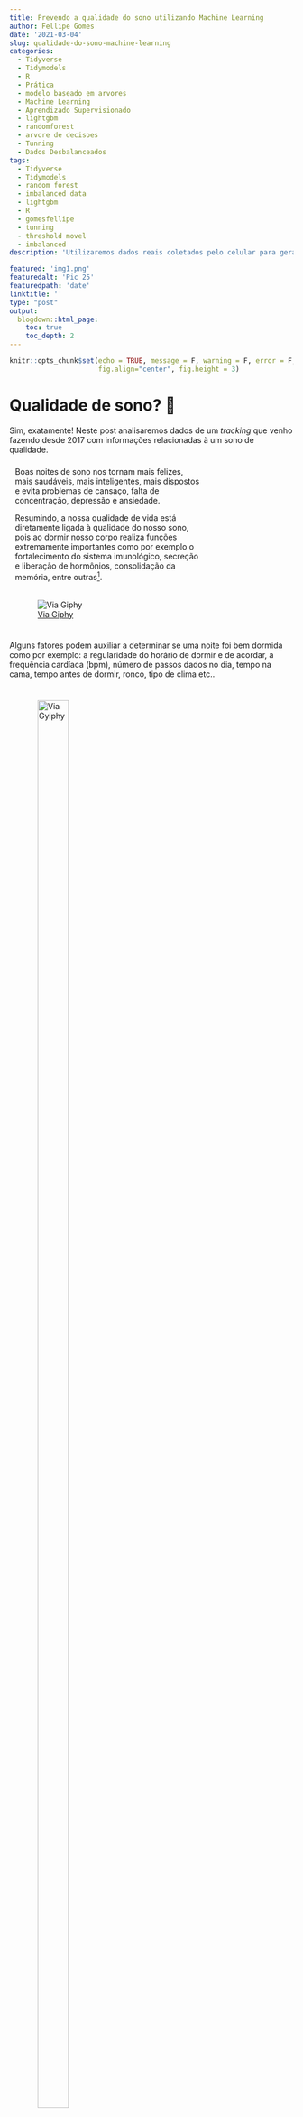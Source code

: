 ```yaml
---
title: Prevendo a qualidade do sono utilizando Machine Learning
author: Fellipe Gomes
date: '2021-03-04'
slug: qualidade-do-sono-machine-learning
categories:
  - Tidyverse
  - Tidymodels
  - R
  - Prática
  - modelo baseado em arvores
  - Machine Learning
  - Aprendizado Supervisionado
  - lightgbm
  - randomforest
  - arvore de decisoes
  - Tunning
  - Dados Desbalanceados
tags:
  - Tidyverse
  - Tidymodels
  - random forest
  - imbalanced data
  - lightgbm
  - R
  - gomesfellipe
  - tunning
  - threshold movel
  - imbalanced
description: 'Utilizaremos dados reais coletados pelo celular para gerar previsões a partir de uma pequena base de dados com target desbalanceada'

featured: 'img1.png'
featuredalt: 'Pic 25'
featuredpath: 'date'
linktitle: ''
type: "post"
output:
  blogdown::html_page:
    toc: true
    toc_depth: 2
---
```


<style>
.column {
float: left;
width: 50%;
padding: 10px;
}

.column4 {
float: left;
width: 33%;
padding: 10px;
}

.column8 {
float: left;
width: 66%;
padding: 10px;
}

.row:after {
content: "";
display: table;
clear: both;
}

.center {
display: flex;
justify-content: center;
align-items: center;
height: 200px;
}
</style>


```r
knitr::opts_chunk$set(echo = TRUE, message = F, warning = F, error = F,
                      fig.align="center", fig.height = 3) 
```

<!-- O que veremos no post? -->

<!-- Aquisiçào e preparação dos dados -->
<!-- Uso de fontes externas para preencher dados faltantes -->

<!-- - Dados desbalanceados -->
<!-- - Analise exploratoria -->
<!-- Seleção de features -->
<!-- - *threshold* móvel -->
<!-- - Random Forest -->
<!-- - Ajustar modelo nulo baseline -->
<!-- - Lightgbm -->
<!-- - Tunning -->
<!-- - Seleção de modelos -->
<!-- Early Stopping -->
<!-- Aprendizagem não supervisionada para avaliar em novos dados -->
# Qualidade de sono? 🤨

Sim, exatamente! Neste post analisaremos dados de um *tracking* que venho fazendo desde 2017 com informações relacionadas à um sono de qualidade.

<div class="row">
<div class="column8">
<div class="center">
<span>
<div>
Boas noites de sono nos tornam mais felizes, mais saudáveis, mais inteligentes, mais dispostos e evita problemas de cansaço, falta de concentração, depressão e ansiedade.

Resumindo, a nossa qualidade de vida está diretamente ligada à qualidade do nosso sono, pois ao dormir nosso corpo realiza funções extremamente importantes como por exemplo o fortalecimento do sistema imunológico, secreção e liberação de hormônios, consolidação da memória, entre outras[^1].
</div>
</span>
</div>
</div>

<div class="column4">
![[Via Giphy](https://media.giphy.com/media/mguPrVJAnEHIY/giphy.gif)](https://media.giphy.com/media/mguPrVJAnEHIY/giphy.gif)
</div>

</div>

Alguns fatores podem auxiliar a determinar se uma noite foi bem dormida como por exemplo: a regularidade do horário de dormir e de acordar, a frequência cardíaca (bpm), número de passos dados no dia, tempo na cama, tempo antes de dormir, ronco, tipo de clima etc..

<div class="row">

<div class="column4">
![[Via Gyiphy](https://media.giphy.com/media/xUPJPlFxssGpmLemru/giphy.gif)](https://media.giphy.com/media/xUPJPlFxssGpmLemru/giphy.gif){width=80%}
</div>

<div class="column8">
Felizmente, existe um aplicativo chamado [Sleep Cycle](sleepcycle.com/) que é capaz de *trackear* todas essas informações durante o uso do app, dentre outras funcionalidades. Desde 2017 tenho acompanhado meu sono através dele, principalmente pela funcionalidade de [rastreio dos padrões de sono para despertar durante sua fase mais leve, sem um despertador convencional](https://www.sleepcycle.com/how-sleep-cycle-works/) e tenho curtido bastante!
</div>

</div>

A proposta principal do aplicativo é monitorar os sinais do corpo para nos despertar suavemente quando estivermos no estágio de sono mais leve possível, pois acordar durante o sono leve é como acordar naturalmente descansado!

# Como funciona aplicativo Sleep Cycle? ![](https://www.sleepcycle.com/wp-content/uploads/2020/09/sleep_cycle_app_icon-480x480.png){width=3%}

<small>Tradução livre de [*How Sleep Cycle works*](https://www.sleepcycle.com/how-sleep-cycle-works/):</small>

"O funcionamento básico desse aplicativo se baseia que nos mexemos predominantemente durante o sono leve. Já durante o sono pesado, os músculos tendem a permanecer relaxados, e em sono REM a movimentação muscular abaixo do pescoço fica paralizada.

Assim sendo é possível selecionar um horário que gostaria de acordar, como de 6:30 até 7:00, e o aplicativo rastreará os movimentos na cama para acordar apenas quando entrar em sono leve durnte este período.

Dessa forma, estaríamos aumentando as chances de acordar mais bem-disposto, já que seu sono foi interrompido em uma fase mais leve de descanso."

Vejamos dois gráficos que exemplificam dois dos possíveis cenários de uma noite de sono:

<div class="row">

<div class="column">
<center>
**Exemplo 1 - sono regular**
![[via SleepCycle.com](https://www.sleepcycle.com/wp-content/uploads/2019/08/sleepcycle_regular_sleep.png)](https://www.sleepcycle.com/wp-content/uploads/2019/08/sleepcycle_regular_sleep.png){width=80%}
</br>
<small>Os picos representam os ciclos do sono, incluindo todas as fases do sono.</small>
</center>
</div>

<div class="column">
<center>  
**Exemplo 2 - sono irregular**
![[via SleepCycle.com](https://www.sleepcycle.com/wp-content/uploads/2019/08/sleepcycle_irregular_sleep.png)](https://www.sleepcycle.com/wp-content/uploads/2019/08/sleepcycle_irregular_sleep.png){width=80%}
</br>
<small>Ciclos de sono mais irregulares, onde o usuário provavelmente não dormiu tão bem como em nosso primeiro exemplo.</small>
</center>
</div>

</div>

Esta é a principal informação coletada no aplicativo e que permite um "despertar tranquilo"!

<!-- Agora que já entendemos as benefícios de uma noite bem dormida, de onde vêm os dados, como o app funciona e quantas horas proporcionam uma boa noite de sono, vamos direto ao objetivo deste post! -->

# Objetivo 🎯

Apesar do aplicativo captar diversos dados sobre a noite de sono, o "humor ao acordar" é uma informação fornecida pelo usuário assim que desativa o alarme, quando a seguinte tela é exibida:

<div class="row">

<div class="column">
<center>
![](/post/2021-02-28-qualidade-do-sono-machine-learning/mood.jpg){width=80%}
</center>
</div>

<div class="column">
<div class="center">
<br>
<dl>
<dt>Onde:</dt>
<dd>- 😃 (Bom)</dd>
<dd>- 😑 (Ok)</dd>
<dd>- 😡 (Mau)</dd>
</dl>
</div>
</div>
</div>

Como houveram diversos dias em que utilizei o aplicativo mas não assinalei o humor (seja por ter desativado o recurso por algum tempo ou simplesmente por ter ignorado 😅) vamos trabalhar para responder a seguinte pergunta:

> Qual foi a probabilidade de ter acordado de **mal humor** durante o período de *tracking* do app, nos dias cujo esse dado é faltante?

Onde **mal humor** será a classe positiva da **target**, traduzido nos dados da seguinte forma:

$$
mood=
\begin{cases}
Bom, & \text{se}\  mood = Bom \\
Ruim, & \text{c.c}\ 
\end{cases}
$$

Logo, `mood` será binária, avaliando se o humor foi `Bom` ou `Ruim` ao acordar, onde `Ruim`  a combinação do status 😑 (Ok) e 😡 (Mau) e será a classe mais importante para controlar os erros de previsão. 

Tomei a liberdade de fazer essa transformação pois desde o início do uso do app, marco como `Ruim` apenas quando realmente não descansei de forma satisfatória. Isso pode ter ocorrido por diversos fatores, como por exemplo: acordar após um pesadelo; acordar com barulho da rua ou de casa; acordar meio doente ou passando mal e por ai vai..

Por enquanto, estas informações serão suficientes. Vejamos na análise exploratória como se apresenta a variável target e quais dados disponíveis para atingir tal objetivo. 

# Explorar dados 🔎 


Carregar as dependências:

```r
library(tidyverse)  # datascience toolkit 
library(lubridate)  # manipule date
library(patchwork)  # grid ggplot
library(tidymodels) # machine learning toolkit
library(reactable)  # print tables 
library(treesnip)   # lightgbm

# Definir tema para ggplot
theme_set(theme_bw()) 
```

Vamos carregar funções que foram desenvolvidas ao longo das análises para facilitar tanto na apresentação dos resultados quanto na portabilidade dos códigos (bastando pequenos ajustes para "reciclá-los" ♻️):

<details>
<summary>(*Clique aqui para exibir as funções customizadas*)</summary>

```r
# Para o print de tabelas
print_table <- function(x, round=0, evalue_model = F, ...){ 
  
  if(round>0) x <- x %>% mutate_if(is.numeric, ~round(.x, round))
  
  if(evalue_model == T){
    
    reactable::reactable(x, striped = T, bordered = T, 
                         highlight = T, pagination = F,
                         width = 800,
                         defaultColDef = colDef(minWidth = 85),
                         defaultSorted = list(auc_pr = "desc"),
                         columns = list(
                           model = colDef(minWidth = 110),
                           tp = colDef(minWidth = 40),
                           fp = colDef(minWidth = 40),
                           fn = colDef(minWidth = 40),
                           tn = colDef(minWidth = 40)),
                         ...)  
    
  }else{
    reactable::reactable(x, striped = T, bordered = T, width = 800,
                         highlight = T, pagination = F, ...)  
  }
  
  
}

# Graficos de features numericas
plot_num <- function(data, num_feature, 
                     title = NULL, bins = 30, legend = NULL){
  
  if(is.null(title)) title = num_feature
  
  data = data %>% filter(!is.na(mood))
  
  p_shapiro = round(shapiro.test(data$air_pressure_pa)$p.value, 5)
  
  p1 <- 
    data %>% 
    ggplot(aes_string(x = num_feature, fill = "mood"))+
    geom_histogram(aes(y=..density..), bins = bins, alpha = 0.5,
                   show.legend = ifelse(!is.null(legend), T, F))+
    geom_density(alpha = 0.5,
                 show.legend = ifelse(!is.null(legend), T, F))+
    labs(y = "", x= "", title = title)+
    scale_fill_viridis_d(end = 0.8, direction = 1)
  
  if(!is.null(legend)){
    p1 = p1 + theme(legend.position = legend)
  }
  
  p2 <- 
    data %>% 
    ggplot(aes_string(x = num_feature))+
    geom_boxplot(aes(y = "", color = mood), 
                 show.legend = F)+
    labs(y = "", x= "", 
         caption = paste0("Shapiro-Wilk normality test: ",
                          ifelse(p_shapiro == 0, "P<0.05", p_shapiro) ))+
    scale_color_viridis_d(end = 0.8, direction = 1)
  
  p1 / p2  + plot_layout(heights = c(4/5, 1/5))
}  

# Graficos de features categoricas
plot_cat <- function(data, cat_feature, title = NULL, label = TRUE, legend = NULL){
  
  data = data %>% filter(!is.na(mood))
  
  valor_p = round(chisq.test(data %>% pull(cat_feature), 
                             data$mood, 
                             simulate.p.value = T)$p.value, 5)
  
  to_plot = data %>%
    count(!!as.name(cat_feature), mood) %>% 
    group_by(!!as.name(cat_feature)) 
  
  final_plot = to_plot %>% 
    mutate(prop = n/sum(n),
           lab = paste0(round(prop*100, 2), "%")) %>% 
    ggplot()+
    geom_bar(aes_string(x = cat_feature, y = "n", fill = "mood"),
             stat = "identity", alpha = 0.7, 
             position = position_dodge2(0.9),
             show.legend = ifelse(!is.null(legend), T, F))+
    scale_fill_viridis_d(end = 0.8, direction = 1)+
    labs(title = title, y = "",
         caption = paste0("Pearson's Chi-squared test: ", valor_p))
  
  if(label == TRUE){
    final_plot = final_plot+
      geom_label(aes_string(x = cat_feature, y = "n", label = "lab"),
                 position = position_dodge2(0.9), show.legend = F)  
  }
  
  if(!is.null(legend)){
    final_plot = final_plot + theme(legend.position = legend)
  }
  
  return(final_plot)
  
}

# Grafico interativo de features temporais
plot_dygraph <- function(x, order.by, feature, title = NULL){
  x %>%  
    xts::xts(order.by = order.by) %>% 
    .[,feature] %>%
    dygraphs::dygraph(main = title) %>% 
    dygraphs::dyRangeSelector()
}

# Calcula o ponto de corte que maximiza a funcao f beta
threshold_max <- function(x){
  
  fbeta <- function(precision, recall){ 
    (beta+1)*(precision*recall)/(beta*(precision+recall))
  }
  
  # https://machinelearningmastery.com/fbeta-measure-for-machine-learning/
  # F05: + precision - recall
  # F1 : + precision + recall
  # F2 : - precision + recall 
  beta = 0.5
  
  x  %>%
    pr_curve(mood, .pred_Ruim) %>% 
    mutate(fbeta = fbeta(precision, recall) ) %>% 
    filter(fbeta == max(fbeta, na.rm = T))
}

# Plot da matriz de confusao e da funcao das funcoes de densidade estimadas
conf_mat_plot <- function(x, null_model = FALSE){
  trs <- threshold_max(x)$.threshold
  
  if(null_model==FALSE){
    x <- x %>% 
      mutate(.pred_class = ifelse(.pred_Ruim >= trs, "Ruim", "Bom") %>%
               factor(levels = c("Ruim", "Bom"), ordered = TRUE))  
  }
  
  p1 <- 
    x %>%
    select(.pred_class, mood) %>%
    table() %>% 
    conf_mat() %>% 
    autoplot(type = "heatmap")+
    labs(title = "Matriz de Confusao",
         subtitle = paste0("Threshold max F0.5: ", round(trs, 4)))
  
  p2 <- 
    x  %>%
    ggplot() +
    geom_density(aes(x = .pred_Ruim, fill = mood), 
                 alpha = 0.5)+
    labs(title = "Distribuições de probabilidade previstas",
         subtitle = "por classe")+ 
    scale_x_continuous(limits = 0:1)+
    geom_vline(aes(xintercept = trs, color = "threshold max F0.5"), linetype = 2) +
    scale_color_manual(name = "", values = c(`threshold max F0.5` =  "red"))+
    scale_fill_viridis_d(end = 0.7, direction = 1)
  
  p1 | p2
} 

# Conjunto de metricas utilizadas para avaliar os modelos
evalue_model <- function(x, model = "", null_model=FALSE){
  
  trs <- threshold_max(x)$.threshold
  
  if(null_model==FALSE){
    x <- x %>%
      mutate(.pred_class = ifelse(.pred_Ruim >= trs, "Ruim", "Bom") %>% 
               factor(levels = c("Ruim", "Bom"), ordered = TRUE))
  }
  
  cm <- x %>% 
    select(.pred_class, mood) %>% 
    table() 
  
  tibble(
    model = model,
    tp = cm[1,1],
    fp = cm[1,2],
    fn = cm[2,1],
    tn = cm[2,2],
    auc_roc   = yardstick::roc_auc(x, mood, `.pred_Ruim`)$.estimate,
    auc_pr    = yardstick::pr_auc(x, mood, `.pred_Ruim`)$.estimate,
    logloss   = yardstick::mn_log_loss_vec(x$mood, x$.pred_Ruim),
    f1        = yardstick::f_meas_vec(x$mood, x$.pred_class, beta = 1),
    f05       = yardstick::f_meas_vec(x$mood, x$.pred_class, beta = 0.5),
    f2        = yardstick::f_meas_vec(x$mood, x$.pred_class, beta = 2),
    precision = yardstick::precision_vec(x$mood, x$.pred_class),
    recall    = yardstick::recall_vec(x$mood, x$.pred_class),
    trs_fbeta = trs
  ) 
}  

plot_auc <- function(x){
  
  p1 <-  
    x %>% 
    group_by(model) %>%
    roc_curve(mood, .pred_Ruim) %>%
    ggplot(aes(x = 1 - specificity, y = sensitivity, color = model)) +
    geom_line(size = 1, alpha = 0.5, show.legend = F) +
    geom_abline(lty = 2, alpha = 0.5, color = "gray50", size = 1.2)+
    labs(title = "AUC")+
    scale_color_viridis_d(direction = 1)
  
  p2 <- 
    x %>%
    group_by(model) %>%
    pr_curve(mood, .pred_Ruim) %>%
    ggplot(aes(x = recall, y = precision, color = model)) +
    geom_line(size = 1.15, alpha = 0.5) +
    geom_abline(slope = -1, intercept = 1, lty = 2, alpha = 0.5, color = "gray50", size = 1.2)+
    labs(title = "PR AUC")+
    theme(legend.position = "right")+
    scale_color_viridis_d(direction = 1)
  
  (p1 | p2)
}
```
</details>
&nbsp;

Importar os dados obtidos no app [SleepCycle](https://www.sleepcycle.com/) e padronizar nomes das colunas:

```r
sleep <- read_csv2("sleepdata.csv") %>% janitor::clean_names(case = "snake")
```

A seguir, uma tabela com uma descrição do conteúdo de cada coluna:

<!-- <div class="fold s"> -->

<details>
<summary>(*Código do objeto `dic`*)</summary>

```r
dic <- 
  tibble(
    `Coluna` = sleep %>% colnames(),
    `Descrição curta` = 
      c("Inicio",
        "Fim",
        "Qualidade do Sono",
        "Regularidade",
        "Humor",
        "Frequência cardíaca (bpm)",
        "Passos",
        "Modo de alarme",
        "Pressão do Ar (Pa)",
        "Cidade",
        "Movimentos por hora",
        "Tempo na cama (segundos)",
        "Tempo adormecido (segundos)",
        "Tempo antes de dormir (segundos)",
        "Início da janela",
        "Fim da janela",
        "Ronco",
        "Hora do ronco",
        "Temperatura (°C)",
        "Tipo de clima",
        "Notas"),
    `Descrição detalhada` = 
      c("Início do monitoramento",
        "Fim do monitoramento",
        "Qualidade do sono é baseada em: tempo que passa a dormir, movimentos durante a noite e momentos em que está totalmente desperto",
        "Informa sobre a regularidade do horário de dormir e de acordar durante um período de tempo. Quanto maior, mais regular tem sido o horário de acordar e dormir e isso pode resultar em um sono melhor",
        "Humor informado no app ao acordar:    
        \U0001F603 (Bom), \U0001F611 (Ok), \U0001F621 (Mau), \U00026D4 (Não informado)",
        "-",
        "Quantos passos dá por dia (bom a partir de 10.000 passos por dia)",
        "Alarme ligado ou apenas monitoramento",
        "-",
        "-",
        "-",
        "-",
        "-",
        "-",
        "Início do modo soneca",
        "Fim do modo soneca",
        "Detector de ruídos (pode captar outros barulhos que não seja ronco)",
        "-",
        "-",
        "-",
        "Alguma nota ao acordar"
      ),
    Target = c(rep("",4), "🎯", rep("", 16))
  )
```

</details>
<!-- &nbsp; -->

```r
dic %>% print_table(columns = list(Target = colDef(minWidth = 35)))
```

&nbsp;

## Limpeza e preparação dos dados

Vamos realizar uma limpeza inicial, preparando os dados para possibilitar as análise em um objeto `tibble` minimamente arrumado:

```r
sleep <- sleep %>% 
  # fix target
  mutate(mood = case_when(mood == "Bom" ~ "Bom",
                          mood == "Mau" ~ "Ruim",
                          mood == "Ok" ~ "Ruim",
                          is.na(mood) ~ NA_character_),
         mood = factor(mood, levels = c("Ruim", "Bom"), ordered = TRUE)) %>% 
  # fix window
  mutate_at(c("window_start", "window_stop"), 
            ~ifelse(is.na(.x), end, .x)) %>% 
  # fix string %
  mutate_at(c("sleep_quality", "regularity"),
            ~ .x %>% str_remove("%") %>% as.numeric() ) %>% 
  # fix heart_rate_bpm e criar bug indicator 
  mutate(heart_rate_bug = ifelse(heart_rate_bpm == 0, "sim", "nao")) %>% 
  mutate(heart_rate_bpm = ifelse(heart_rate_bpm == 0, 
                                 NA_integer_, heart_rate_bpm)) %>% 
  # fix dados de soneca
  mutate(snore_time = as.numeric(snore_time),
         did_snore = ifelse(did_snore == TRUE, "sim", "nao")) %>% 
  # fix para numerico
  mutate_at(c("time_before_sleep_seconds", 
              "time_asleep_seconds", 
              "time_in_bed_seconds"),
            ~as.numeric(.x) ) %>% 
  # fix movements_per_hour para double
  mutate(movements_per_hour = as.double(movements_per_hour)) %>% 
  # fix weather_type
  mutate(weather_type = 
           factor(weather_type, 
                  levels = c("No weather", "Rain", "Rainy showers", "Cloudy",
                             "Partly cloudy", "Fair", "Sunny"),
                  ordered = TRUE))  %>% 
  mutate_at(c("weather_temperature_c", "air_pressure_pa"),
            ~ as.numeric(.x) %>% if_else(. == 0, NA_real_, .)) %>% 
  # remover unused columns
  select(-one_of(c("city", "notes"))) %>% 
  select(mood, everything()) %>% 
  arrange(end)
```

Qual a estrutura geral dos dados? Será que existe algum padrão nos dados ausentes?

```r
sleep %>% 
  arrange(end) %>% 
  mutate(Date = as.Date(end))%>%
  # complete(Date = seq.Date(min(Date), max(Date), by="day"))  %>%  
  visdat::vis_dat() 
```

Os dados ausentes ocorrem tanto espalhados (`heart_rate_bpm`) quanto em sequência (`air_pressure_pa`, `weather_temperature_c`, `mood`) portando, adotaremos as seguintes estratégias para inputar dados ausentes:

1. `air_pressure_pa`: Será obtidos no site [data.rio/datasets](https://www.data.rio/datasets/dados-hor%C3%A1rios-do-monitoramento-da-qualidade-do-ar-monitorar?selectedAttribute=Pres) e caso ainda exista dados ausentes, será preenchido com as médias móveis dos últimos 7 dias;
2. `weather_temperature_c`: Mesma estratégia do item (1);
3. `heart_rate_bpm`: Cálculo das médias móveis dos últimos 7 dias;
4. `mood`: Como é a *target*, as instâncias aonde `is.na(mood)` serão retidas para estimação após o ajuste do modelo.

## Imputar dados de fontes externas

O preenchimento das features `air_pressure_pa`, `weather_temperature_c` serão realizados a partir do download de dados públicos do Rio de Janeiro no link: [data.rio/datasets](https://www.data.rio/datasets/dados-hor%C3%A1rios-do-monitoramento-da-qualidade-do-ar-monitorar?selectedAttribute=Pres). Para obter este dado utilizaremos a função `get_rj_data()` desenvolvida para este post, que está omitida mas para quem tiver interesse basta conferir clicando no item abaixo:

<details>
<summary>(*Código da função `get_rj_data()`*)</summary>
```r
get_rj_data <- function(){ 
  
  if(!file.exists("rj_data.rds")){ 
    
    url <- "https://opendata.arcgis.com/datasets/5b1bf5c3e5114564bbf9b7a372b85e17_2.csv?outSR=%7B%22latestWkid%22%3A4326%2C%22wkid%22%3A4326%7D"
    
    download.file(url, "rj_data.csv")
    
    rj_data <- readr::read_csv("rj_data.csv")
    
    saveRDS(rj_data, "rj_data.rds")
    
  }else{
    rj_data <- readRDS("rj_data.rds")
  }
  
  # preparar dados de pressao atmosferica e temperatura no periodo desejado
  rj_data <- rj_data %>% 
    mutate(Data = ymd_hms(Data)) %>% 
    filter(Data >= min(sleep$start) &  Data <= max(sleep$start)) %>% 
    group_by(Data = as.Date(Data)) %>% 
    summarise(air_pressure_pa = mean(Pres/10, rm.na=T),
              weather_temperature_c = mean(Temp, rm.na=T))
  
  return(rj_data)
  
}
```
</details>
<!-- &nbsp; -->

Com acesso aos dados, hora de combinar as bases e preencher os dados faltantes:

```r
sleep <- sleep %>% 
  mutate(Data = as.Date(start)) %>%
  # to numeric
  mutate_at(c("weather_temperature_c", "air_pressure_pa"),
            ~ as.numeric(.x) %>% if_else(. == 0, NA_real_, .)) %>% 
  # join Rio data
  left_join(get_rj_data() , by = c("Data")) %>% 
  # fill with new data
  mutate(air_pressure_pa = ifelse(is.na(air_pressure_pa.x),
                                  air_pressure_pa.y,
                                  air_pressure_pa.x)) %>%
  mutate(weather_temperature_c = ifelse(is.na(weather_temperature_c.x),
                                        weather_temperature_c.y, 
                                        weather_temperature_c.x)) %>%
  # remove aux columns
  select(-air_pressure_pa.x, -air_pressure_pa.y,
         -weather_temperature_c.x, -weather_temperature_c.y,
         -Data)
```

## Insights

Nesta seção vamos responder algumas perguntas com dados!

### `start` e `end`

Qual a média mensal de horas dormidas e que horas costumo acordar, em média, mensalmente ao longo desses anos?

<details>
<summary>(*Código para gráfco abaixo*)</summary>
```r
dy1 <- sleep %>% 
  complete(start = seq.Date(min(as.Date(start)), max(as.Date(start)), by="day")) %>%
  mutate(dif_sleep_hours = as.numeric(end - start)/60) %>% 
  mutate(dif_sleep_hours = zoo::rollmean(dif_sleep_hours, k =  30, fill = NA)) %>%
  plot_dygraph(order.by = .$start, feature =  'dif_sleep_hours')

dy2 <- sleep %>% 
  complete(start = seq.Date(min(as.Date(start)), max(as.Date(start)), by="day")) %>%
  mutate(end_hour = hour(end)) %>% 
  mutate(end_hour = zoo::rollmean(end_hour, k =  30, fill = NA)) %>%
  plot_dygraph(order.by = .$start, feature =  'end_hour')
```
</details>
&nbsp;&nbsp;

<div class="row">
<div class="column">
<center>
**Tempo dormindo (em horas)**
</br>
<small>Média móvel 30 dias</small>
```r
dy1
```
</br>
<small>O tempo que passa dormindo parece variar (em média) em torno de 6 à 7 horas</small>
</center>
</div>

<div class="column">
<center>  
**Hora que acorda**
</br>
<small>Média móvel 30 dias</small>
```r
dy2
```
</br>
<small>O pico no início no gráfico corresponde ao penúltimo semestre da facultado. No final de 2017 comecei a trabalhare passei a acordar mais cedo  </small>
</center>
</div>

</div>



<div class="w3-panel w3-sand w3-border">
⚠️ Note que existem alguns espaços vazios, que correspondem aos dias que o app não foi utilizado.
</div>


### `window_start` e `window_stop`

Quanto tempo costumo usar o modo "soneca" ao longo da semana? E aos finais de semana?

<details>
<summary>(*Código para gráfco abaixo*)</summary>
```r
p <- sleep %>% 
  mutate(mood = ifelse(is.na(mood), "NA", as.character(mood)) %>% 
           factor(levels = c("Ruim", "NA", "Bom"))) %>% 
  mutate(nap_minutes = (window_stop - window_start) / 30,
         final_de_semana = lubridate::wday(start) %in% c(1, 7)) %>% 
  count(mood, final_de_semana, nap_minutes) %>% 
  group_by(mood, final_de_semana) %>% 
  mutate(
    fnap_minutes = case_when(
      nap_minutes == 0 ~ "Sem modo soneca",
      nap_minutes == 20 ~ "20 minutos",
      nap_minutes == 30 ~ "30 minutos",
      nap_minutes == 60 ~ "1 hora"),
    fnap_minutes = reorder(fnap_minutes, nap_minutes),
    final_de_semana = ifelse(final_de_semana == T, "Final de semena", "Dia de semana"),
    label = paste0( n, " (", round(n/sum(n)*100, 2), "%)")
  ) %>% 
  ggplot(aes(x = fnap_minutes, y = n, label = label, fill = mood))+
  geom_bar(stat = "identity", alpha = 0.8)+
  scale_fill_viridis_d(end = 0.7, direction = 1)+
  # ggrepel::geom_label_repel(aes(label = label))+
  labs(x = "", y = "")+
  facet_wrap(~final_de_semana)+
  theme(axis.text.x = element_text(angle = 30, hjust=1))
```
</details>
&nbsp;

```r
p %>% plotly::ggplotly() %>% plotly::config(displayModeBar = F)
```

Como era de se esperar, os dias em que `mood=="Ruim"` ocorrem mais quando o modo soneca não é ativado pois acaba mesmo sendo menos propício a voltar a dormir. Outro detalhe é que muitas vezes usei o soneca por um tempo muito prolongado! (😱 pelo menos `mood=="Bom"` na maioria desses casos!)

Já nos finais de semana, ocorre pouquíssimo `mood== "Ruim"` e praticamente não há uso do alarme e quando há, não utiliza soneca. 

### `weather_type` e `alarm_mode` 

Será que o humor ao acordar esta relacionado com o tipo de clima ou com o modo utilizado no alarme?

```r
p1 <- plot_cat(sleep, cat_feature="weather_type", 
               title = "Tipo de clima", label = F)+ 
  theme(axis.text.x = element_text(angle = 30, hjust=1))

p2 <- plot_cat(sleep, cat_feature="alarm_mode", 
               title = "Modo de alarme", label = F, legend = "right")

p1 | p2
```

Nota-se que não existem evidências estatisticas para afimar que essas features (sozinhas) estão associadas à target, porém como serão utilizados modelos baseados em árvores que experimentam diversas combinações de features, vamos manter na base e deixar o modelo decidir como usar.

### `sleep_quality` e `time_in_bed_seconds`

A qualidade de sono e o tempo da cama estão normalmente distribuídos em torno de uma média?

```r
p1 <- sleep %>% plot_num("sleep_quality")
p2 <- sleep %>% plot_num("time_in_bed_seconds", legend = "right")

p1 | p2
```

Existem alguns registros em que o tempo na cama é menor que 10.000 segundos (~3horas) o que corresponde aos pequenos cochilos que registrei no app. Não foram muitos registros mas talvez seja útil na modelagem pois existem ocorrências de humor (`mood`) `Bom` e `Ruim` ali.

Como a correlação de spearman entre estas duas feautures é muito alta (`r round(cor(sleep$sleep_quality, sleep$time_in_bed_seconds), 4)`) é possível notar que baixa qualidade do sono esta altamente correlacionada com o tempo na cama.

Mais uma pergunta sobre estas features: Como a média mensal da qualidade do sono e do tempo na cama em horas estão distribuídos ao longo do tempo? 

<details>
<summary>(*Código para gráfco abaixo*)</summary>
```r
dy1 <- sleep %>% 
  complete(start = seq.Date(min(as.Date(start)),
                            max(as.Date(start)), by="day")) %>%
  mutate(sleep_quality = zoo::rollmean(sleep_quality, k =  30, fill = NA)) %>%
  plot_dygraph(order.by = .$start, feature =  'sleep_quality')

dy2 <- sleep %>% 
  complete(start = seq.Date(min(as.Date(start)), 
                            max(as.Date(start)), by="day")) %>%
  mutate(time_in_bed_seconds = 
           zoo::rollmean(time_in_bed_seconds, k =  30, fill = NA)) %>%
  mutate(time_in_bed_seconds = time_in_bed_seconds / 60 / 60) %>% 
  plot_dygraph(order.by = .$start, feature =  'time_in_bed_seconds')
```
</details>
&nbsp;&nbsp;

<div class="row">
<div class="column">
<center>
**Qualidade do sono**
</br>
<small>Média móvel 30 dias</small>
```r
dy1
```
</br>
<small>Parece que a qualidade do sono vem aumentando desde final de 2019, mantendo um patamar semlhante ao final e 2018.</small>
</center>
</div>

<div class="column">
<center>  
**Tempo na cama em horas**
</br>
<small>Média móvel 30 dias</small>
```r
dy2
```
</br>
<small>O tempo na cama varia entre 6 à 7 horas (Apesar de alguns picos em 2020, provavelmente por conta da pandemia do corona virus quando estabeleceu-se o home office)</small>
</center>
</div>

</div>

## Reter dados 

Antes de iniciar o processo de modelagem, será necessário reter dados aonde `mood` é `NA`, pois faremos as previsões nestes dados apenas após o ajuste e seleção do modelo final.

```r
new_sleep <- sleep %>% filter(is.na(mood))
sleep <- sleep %>% filter(!is.na(mood))
```

# Modelagem 🚀

Hora de criar alguns modelos para estimar a probabilidade das classes da target: `mood`.

Como estamos diante de um cenário onde os dados estão desbalanceados, será necessário tomar algumas decisões muito importantes (sim, cientistas de dados precisam tomar decisões o tempo inteiro). 
<div class="row">
<div class="column8">
<div class="center">
<span>
<div>
Neste caso, as questões são as seguintes:

1. Qual a classe mais importante?
2. Qual a métrica será utilizada para selecionar os modelos?
3. Qual será o *threshold*? 
4. Qual será estratégia para lidar com o desbalanceamento?
5. Quais métricas serão monitoradas? 

</div>
</span>
</div>
</div>

<div class="column4">
</br>
![[Via Giphy](https://media.giphy.com/media/XeH1MFu4x3etVsllUN/giphy.gif)](https://media.giphy.com/media/XeH1MFu4x3etVsllUN/giphy.gif)

</div>
</div>
A classe mais importante para nossa previsão é a positiva, ou seja, `mood=="Ruim"`. Sendo assim desejamos **evitar falsos positivos**. 

A métrica utilizada para selecionar os modelos será a [**logloss**](https://www.kaggle.com/dansbecker/what-is-log-loss). Esta é uma métrica probabilistica que foca na incerteza que o modelo tem nas previsões e penaliza as previsões que estão erradas[^2].

Após calibrar a probabilidade, estabeleceremos um ponto de corte que **maximizar a medida F-Beta**, (que é uma abstração da medida *F1*, média harmônica entre *Precision* e *Recall*) onde *Beta = 0.5*. Essa medida tem o efeito de aumentar a importância da *Precision* e diminui a importância do *Recall*. [^3]

Parra lidar com o desbalanceamento da *target*, utilizaremos o método de *undersampling* chamado ** *Tomek Links* **[^4]. Este método faz uma amostragem da classe majoritária de forma "mais esperta" que uma simples amostragem aleatória. 

Por fim, a principal métrica que será monitorada será a ***AUC-PR***[^5] (*Area Under Precision Recall Curve*). Ela é uma espécie de *AUC* que cálculada a área sobre a *Precision* x *Recall*. Essa métrica é preferível neste caso pois foca maisn na classe positiva e a *ROC AUC* tente a superestimar os valores nesse caso.

## Amostragem

Para preparar os dados para modelagem vamos dividir os dados em treino (70%) e teste (30%).

```r
set.seed(123456789)

# treino e teste
sleep_split <- initial_split(data = sleep, strata = mood, prop = 0.7)
sleep_train <- training(sleep_split)
sleep_test  <- testing(sleep_split)
```

Além disso, vamos dividir o conjunto de treino em `r pull(filter(count(sleep_test, mood), mood=="Ruim"), n)/2` folds para obter resultados de validação cruzada. Este valor corresponde metade da quantidade em que `mood=="Ruim"` nos dados teste.

```r
set.seed(123456789)
k_fold <- sleep_test %>% count(mood) %>% filter(mood=="Ruim") %>% pull(n)

sleep_folds <- sleep_train %>% 
  rsample::vfold_cv(v = round(k_fold/2), repeats = 10, strata = mood)
```

A decisão de utilizar o valor de `k` como metade do tamanho da classe minoritária foi uma decisão pessoal, não sei se é ótima mas foi conveniente neste caso.

Como ficou dividido:

<details>
<summary>(*Código para tabela abaixo*)</summary>
```r
tab <- 
  full_join(sleep_train %>% count(mood) %>% mutate(prop = n/sum(n)*100),
            sleep_test %>% count(mood) %>% mutate(prop = n/sum(n)*100),
            by = "mood") %>% 
  print_table(round = 2,
              columns = list(
                n.x = colDef(name = "N"),
                prop.x = colDef(name = "(%)", align = "left"),
                n.y = colDef(name = "N"),
                prop.y = colDef(name = "(%)", align = "left")
              ), 
              columnGroups = list(
                colGroup(name = "Train", columns = c("n.x", "prop.x")),
                colGroup(name = "Test", columns = c("n.y", "prop.y"))
              ))
```
</details>
&nbsp;

```r
tab
```

<div class="w3-panel w3-pale-red w3-border">
☠️ A quantidade reduzida de dados para teste reflete a baixa quantidade de dados no geral! 
</div>

## Engenharia de recursos

Hora de criar o objeto que vai conter todos os passos do pré-processamento necessário! Esse passo é muito importante pois algumas estatísticas precisam ser calculadas nos dados de treino isoladamente para não "dar pistas" para modelo sobre as informações contidas nos dados de teste, comprometendo o desempenho do modelo em novos dados.

De forma semelhante (mas não igual) ao `sklearn.pipeline.Pipeline`, disponível para Python, na linguagem R existe o pacote `recipes` que permite a criação de "receitas" com a função `recipe()` e que pode ser utilizada em um `workflow()` para treinar o modelo na sequência.

Sendo assim, algumas das operações realizadas no préprocessamento do modelo:

- Criar feature: `ano`;
- Criar feature: `mes`;
- Criar feature: `dia da semana`;
- Criar feature: `dia do mes`;
- Criar feature: `hora que acordou`;
- Criar feature: `final de semana`;
- Criar feature: `tempo dormindo`;;
- Criar feature: `tempo de soneca`
- Criar feature: `quarentena`;
- Inputar média movel semanal para preencher as features de `weather_temperature_c` e `air_pressure_pa` no RJ;
- Transformar categóricas em dummy;
- Remover colunas com dados inválidos para modelo (timestamp);
- Preencher os dados faltantes de `heart_rate_bpm` utilizando o algorítmo `knn` com 2 vizinhos mais próximos;
- Aplicar o algoritmo *Tomek Links*, que é um método de *undersampling*. 

Caso queira saber mais sobre métodos de *undersampling* para tratar dados desbalanceados sugiro a leitura [deste excelente post](https://machinelearningmastery.com/undersampling-algorithms-for-imbalanced-classification/)! (Os códigos estão em Python porém a explicação da teoria é o que importa neste caso)

Preparar objeto `recipe` que contém um conjunto de etapas para pré-processamento de dados:

```r
sleep_recipe <- 
  recipe(mood~., data = sleep_train) %>%
  step_ordinalscore(weather_type) %>% 
  step_mutate(
    ano = factor(year(end)),
    mes = month(end),
    dia_semana = wday(end) %>% ifelse(. == 7, 0, .),
    dia_mes = mday(end),
    end_hour = hour(end),
    final_de_semana = 
      ifelse(lubridate::wday(start) %in% c(1, 7),  "sim", "nao") %>% as.factor(),
    dif_sleep_hours = as.numeric(end - start)/60,
    dif_nap = as.numeric(window_stop - window_start) / 60,
    quarentena = ifelse(start > dmy("20/03/2020"), "sim", "nao") %>% as.factor(),
    nap_minutes = (window_stop - window_start) / 30
  ) %>% 
  step_mutate_at(c("weather_temperature_c", "air_pressure_pa"),
                 fn = ~ imputeTS::na_ma(.x, k = 7, weighting = "simple")) %>% 
  step_dummy(all_nominal(), -all_outcomes())  %>% 
  step_mutate_at(starts_with("ano"), # Fix 2018 nos novos dados
                 fn = ~ ifelse(is.na(.x), 0, .x)) %>% 
  step_rm(start, end, window_start, window_stop)%>%
  step_knnimpute(heart_rate_bpm, neighbors = 2) %>% 
  themis::step_tomek(mood) %>%
  prep()

# bake(sleep_recipe, new_data = NULL)
```

Finalmente! 🥵

Com os dados devidamente preparados, vamos ligar as turbinas e partir para modelagem!

```r
doParallel::registerDoParallel(4)
```

## Modelo Nulo (Baseline)

Este não é o tipo de modelo que serve para resolver problemas reais mas pode servir como um bom baseline ("pior que isso não fica") pois ele vai prever apenas a classe majoritária, e com base nisso, poderemos comparar as métricas de performance do ajuste para saber se nossos modelos estão (no mínimo) performando melhor que um modelo que classifica unicamente 1 classe,

```r
null_model <- null_model(mode = "classification") %>% 
  set_engine("parsnip")
```

Definir o objeto `workflow`:

```r
null_wflow_bas <- workflow() %>% 
  add_recipe(sleep_recipe) %>% 
  add_model(null_model) 
```

Realizar ajuste final nos dados de treino:

```r
null_final_fit_bas <- null_wflow_bas %>% last_fit(sleep_split) 
```

Coletar previsões nos dados de teste:

```r
null_test_preds_bas <- collect_predictions(null_final_fit_bas)
```

Avaliar desempenho do modelo nos dados de teste:

```r
null_test_preds_bas %>% 
  mutate(mood = factor(mood, levels = c("Ruim", "Bom"), ordered = TRUE)) %>%
  conf_mat_plot(null_model = T)
```

Modelo nulo pronto! Vamos para a modelagem propriamente dita!

## Árvore de decisões

Este algorítimo é um ótimo ponto de partida pois possui alta explicabilidade, gerando um plot intuitivo e muito fácil de interpretar. As *features* que aparecem no topo são as mais importantes e cada nó seguinte é gerado a partir de regras que otimizam a divisão dos dados daquele ramo.

Existem recursos interessantes ao trabalhar com árvores, como determinar uma regra de parada ou ainda deixar a árvore crescer e depois realizar a poda. Primeiramente vamos ajusta uma árvore de decisões *default* e em seguida realizar algum tipo de tunning para tentar obter resultados melhores.

<!-- `gini`: -->
<!-- Se selecionarmos dois itens de uma populacao aleatoriamente, entao eles devem ser da mesma classe e a probabilidade para isto é 1 se a população é pura. -->

### Default

Os parâmetros *default* foram definidos baseados na documentação oficial do pacote `rpart` em <https://cran.r-project.org/web/packages/rpart/rpart.pdf> e o *de/para* para definição dos parâmetros na página do pacote `parsnip` em <https://parsnip.tidymodels.org/reference/decision_tree.html>

```r
tree_model_bas <- decision_tree(
  cost_complexity = 0.01, # cp
  tree_depth = 30,        # maxdepth
  min_n = 20              # minsplit
) %>% 
  set_engine("rpart") %>%
  set_mode("classification")
```

Definir o objeto `workflow`:

```r
tree_wflow_bas <- workflow() %>% 
  add_recipe(sleep_recipe) %>% 
  add_model(tree_model_bas) 
```

Ajustar modelo via validação cruzada:

```r
tree_res_bas <- fit_resamples(
  tree_wflow_bas,
  sleep_folds,
  metrics = metric_set(pr_auc, roc_auc, mn_log_loss),
  control = control_resamples(save_pred = TRUE)
)
# Salvar "cache" da otimizacao 
saveRDS(tree_res_bas, "tree_res_bas.rds")
```

```r
tree_res_bas <- readRDS("tree_res_bas.rds")
```

Finalizar o modelo:

```r
# Finalizar workflow com parametros selecionados (default nesse caso)
tree_final_wflow_bas <- 
  finalize_workflow(
    tree_wflow_bas,
    select_best(tree_res_bas, metric = 'mn_log_loss') 
  )

# Realizar ajuste final nos dados de treino
tree_final_fit_bas <- tree_final_wflow_bas %>% last_fit(sleep_split) 

# Coletar previsões nos dados de teste
tree_test_preds_bas <- collect_predictions(tree_final_fit_bas)
```

Vejamos como ficou o modelo baseline:

<details>
<summary>(*Código do objeto `tre_model_bas`*)</summary>
```r
tre_model_bas <- 
  tree_final_fit_bas$.workflow[[1]] %>% 
  pull_workflow_fit()
```
</details>
&nbsp;

```r
rattle::fancyRpartPlot(tre_model_bas$fit, sub = NULL, cex = 0.6)
```

Note que o modelo *default* se baseia nas features `time_before_sleep_seconds` e `steps`. Talvez, com outra combinação de parâmetros seja possível conseguir um modelo uma árvore um pouco maior com resultado igual/melhor.

Como são apenas duas features, é possível visualizar os regras de classificação a partir de um gráfio de dispersão

```r
sleep_train %>%
  ggplot(aes(time_before_sleep_seconds, steps)) +
  parttree::geom_parttree(data = tre_model_bas$fit, alpha = 0.3) +
  geom_jitter(aes(color = mood), alpha = 0.7) +
  scale_color_viridis_d(end = 0.8, direction = 1)
```

Vamos avaliar desempenho do modelo nos dados de teste:

```r
tree_test_preds_bas %>% 
  mutate(mood = factor(mood, levels = c("Ruim", "Bom"), ordered = TRUE)) %>% 
  conf_mat_plot()
```

O modelo não esta muito bom... mas também não esta muito ruim para começar! 😅

Coram 5/8 acertos para classe de interesse, vamos tentar fazer o tunning deste modelo!

### Tunning

Definir o modelo que será utilizado:

```r
tree_model_tun <- decision_tree(
  min_n = tune(),
  cost_complexity = tune(), 
  tree_depth = tune()
) %>%
  set_engine("rpart") %>%
  set_mode("classification")
# tree_model_tun %>% translate()
```

Definir o objeto `workflow`:

```r
tree_wflow_tun <- workflow() %>% 
  add_recipe(sleep_recipe) %>% 
  add_model(tree_model_tun) 
```

O grid utilizado foi alterado para tentar previnir que a árvore tenha apenas o nó raiz pois o grid default, combinado com o *threshold*, estava gerando um "cotoco".

- `min_n`: [1, 5]
- `cost_complexity`: (transformed scale): [-10, -1]
- `tree_depth`: [10, 20]

Definir um grid aleatório para otimização dos hiperparâmetros:

```r
tree_params <- 
  tree_model_tun %>% 
  parameters() %>%
  update(
    min_n = min_n(c(1, 5)), 
    cost_complexity = cost_complexity(),
    tree_depth = tree_depth(c(10, 20)) 
  )

tree_grid <-grid_regular(tree_params, levels = 3)
```

Ajustar modelo:

```r
tree_res_tun <- 
  tree_wflow_tun %>% 
  tune_grid(
    resamples = sleep_folds,
    grid = tree_grid,
    metrics = metric_set(roc_auc, mn_log_loss, pr_auc),
    control = control_grid(save_pred = TRUE)
  )

# Salvar cache da otimizacao 
# saveRDS(tree_res_tun, "tree_res_tun.rds")
```

```r
tree_res_tun <- readRDS("tree_res_tun.rds")
```

Impacto de cada hiperparâmetro no resultado das métricas cálculadas para cada modelo:

<details>
<summary>(*Código do gráfico*)</summary>
```r
id_best_model <- 
  show_best(tree_res_tun, metric = 'mn_log_loss') %>%
  slice(1) %>% 
  pull(.config)

plot_tree_tun <- 
  tree_res_tun %>% 
  collect_metrics() %>% 
  mutate(best_model = if_else(.config == id_best_model, 
                              "BestModel", "Try")
         # cost_complexity = log(cost_complexity)-10
  ) %>% 
  select(.metric, mean, best_model,
         cost_complexity:min_n) %>%
  pivot_longer(cost_complexity:min_n,
               values_to = "value",
               names_to = "parameter"
  ) %>% 
  mutate(parameter = case_when(
    parameter == "cost_complexity" ~ "Cost-Complexity Parameter",
    parameter == "tree_depth" ~ "Tree Depth",
    parameter == "min_n" ~ "Minimal Node Size",
    
  ))%>% {
    ggplot(., aes(value, mean, color = best_model)) +
      geom_point(alpha = 0.6, show.legend = FALSE) +
      geom_point(data = subset(., best_model == 'BestModel'), 
                 size = 4, shape = 3)+
      scale_color_manual(values = c("red", "black"))+
      facet_grid(.metric~parameter, scales = "free") +
      labs(x = NULL, y = NULL)
  }
# Codigo para mesmo grafico sem cor para melhor modelo:
# autoplot(tree_res_tun)
```
</details>
&nbsp;

```r
plot_tree_tun %>% 
  plotly::ggplotly()%>% 
  plotly::layout(showlegend = FALSE) %>% 
  plotly::config(displayModeBar = F)
```

5 Melhores resultados:

```r
show_best(tree_res_tun, metric = 'mn_log_loss') %>% 
  select(-.estimator, -n, -.config)
```

Finalizar o modelo com o conjunto de parâmetros encontrados no processo de otimização:

```r
# finalizar workflow definindo modelo final
tree_final_wflow_tun <- 
  finalize_workflow(
    tree_wflow_tun,
    select_best(tree_res_tun, metric = 'mn_log_loss') )

# Realizar ajuste final nos dados de treino
tree_final_fit_tun <- tree_final_wflow_tun %>% last_fit(sleep_split) 

# Coletar previsões nos dados de teste
tree_test_preds_tun <- collect_predictions(tree_final_fit_tun)
```

Vejamos como ficou foi o ajuste do modelo utilizando a configuração obtida no após o *tunning* final:

<details>
<summary>(*Código do gráfico*)</summary>
```r
tre_model_tun <- pull_workflow_fit(tree_final_fit_tun$.workflow[[1]])
```
</details>
&nbsp;

```r
rattle::fancyRpartPlot(tre_model_tun$fit, sub = NULL, cex = 0.6)
```

Avaliar desempenho do modelo nos dados de teste:

```r
tree_test_preds_tun %>% 
  mutate(mood = factor(mood, levels = c("Ruim", "Bom"), ordered = TRUE)) %>%
  conf_mat_plot()
```

```r
bind_rows(
  evalue_model(x = tree_test_preds_bas, model = "tree default"),
  evalue_model(tree_test_preds_tun, model = "tree tunning")) %>% 
  print_table(round = 4, evalue_model = TRUE)
```

Ao comparar o modelo default com o modelo após o *tunning* é possível notar que o número de verdadeiros positivos foi menor porém o número de fasos positivos tbm foi menor devido ao elevado `trs_fbeta` encontrado (maximizando F0.5).

No geral, o modelo tunado ficou pior que o modelo default mas como o modelo de árvore de deciões costuma ser bem instável, ainda mais em um cenário de dados desbalanceados vamos apenas guardar estes resultados e dar mais um passo, combinando diversas árvore de decisões!

## Random Forest

O *Random Forest* é um algoritmo que (de forma simplificada) realiza bootstrap em cima de árvores de decisões (modelos que utilizamos anteriormente) construindo modelos de árvores de decisões em diferentes amostras com diferentes combinações de *features* e assim uma previsão final é feita após uma "votação entre os modelos".

### Default

Os parâmetros *default* foram definidos baseados na documentação oficial do pacote `ranger` em <https://cran.r-project.org/web/packages/ranger/ranger.pdf> e o *de/para* para definição dos parâmetros na página do pacote `parsnip` em <https://parsnip.tidymodels.org/reference/rand_forest.html>

```r
# raiz quadrada do numero de features 
n_col = ncol(juice(sleep_recipe))

rf_model_bas <- rand_forest(
  mtry = sqrt(n_col) %>% floor(), # mtry
  trees = 500,                    # num.trees
  min_n = 1                       # min.node.size 
) %>% 
  set_engine("ranger", num.threads = 4, importance = "permutation") %>% 
  set_mode("classification")
```

Definir o objeto `workflow`:

```r
rf_wflow_bas <- workflow() %>% 
  add_recipe(sleep_recipe) %>% 
  add_model(rf_model_bas) 
```

Ajustar modelo via validação cruzada:

```r
rf_res_bas <- fit_resamples(
  rf_wflow_bas,
  sleep_folds,
  metrics = metric_set(roc_auc, mn_log_loss, pr_auc),
  control = control_resamples(save_pred = TRUE)
)
```

Finalizar o modelo com o conjunto de parâmetros encontrados no processo de otimização:

```r
# Finalizar workflow com parametros selecionados (default nesse caso)
rf_final_wflow_bas <- 
  finalize_workflow(
    rf_wflow_bas,
    select_best(rf_res_bas, metric = 'mn_log_loss') )

# Realizar ajuste final nos dados de treino
rf_final_fit_bas <- rf_final_wflow_bas %>% last_fit(sleep_split) 

# Coletar previsões nos dados de teste
rf_test_preds_bas <- collect_predictions(rf_final_fit_bas)
```

Avaliar desempenho do modelo nos dados de teste:

```r
rf_test_preds_bas %>% 
  mutate(mood = factor(mood, levels = c("Ruim", "Bom"), ordered = TRUE)) %>%
  conf_mat_plot()
```

Este modelo não fez nenhuma previsão de falso positivo! Porém note que o `trs_fbeta` ficou bastante alto, o que deve ter ocorrido como reflexo do elevado `logloss` que indicaria que a incerteza que o modelo tem nas previsões esta alta.

### Tunning

Definir o modelo que será utilizado:

```r
rf_model_tun <- rand_forest(
  mtry = tune(),
  trees = tune(), 
  min_n = tune()
) %>% 
  set_engine("ranger", num.threads = 4, importance = "permutation") %>% 
  set_mode("classification")
# tree_model %>% translate()
```

Definir o objeto `workflow`:

```r
rf_wflow_tun <- workflow() %>% 
  add_recipe(sleep_recipe) %>% 
  add_model(rf_model_tun) 
```

O grid utilizado tentará valores superiores e inferiores ao número de árvores *default* do algoritmo e vamos incluir o valor 1 ao `min_n` pois árvores mais longas neste método podem ser úteis. O `mtry` será calculado baseado nas informações do dataset de treino.

- `trees`: [100, 900]
- `min_n`: [1, 40]
- `mtry`: [1, 20]

Definir técnica de otimização de hiperparâmetros 

```r
rf_grid <-grid_max_entropy(
  trees() %>% range_set(c(100, 900)), # Default Range: [1, 2000]
  min_n() %>% range_set(c(1, 40)),    # Default Range: [2, 40]
  finalize(mtry(), sleep_train),
  size = 30)
```

Ajustar modelo:

```r
rf_res_tun <- 
  rf_wflow_tun %>% 
  tune_grid(
    resamples = sleep_folds,
    grid = rf_grid,
    metrics = metric_set(roc_auc, mn_log_loss, pr_auc),
    control = control_grid(save_pred = TRUE)
  )

# Salvar cache da otimizacao 
saveRDS(rf_res_tun, "rf_res_tun.rds")
```

```r
rf_res_tun <- readRDS("rf_res_tun.rds")
```

Impacto de cada hiperparâmetro no resultado das métricas cálculadas para cada modelo:

<details>
<summary>(*Código do gráfico*)</summary>
```r
id_best_model <- 
  show_best(rf_res_tun, metric = 'mn_log_loss') %>%
  slice(1) %>% 
  pull(.config)

plot_rf_tun <- 
  rf_res_tun %>% 
  collect_metrics() %>% 
  mutate(best_model = if_else(.config == id_best_model, 
                              "BestModel", "Try")) %>% 
  select(.metric, mean, best_model,
         mtry:min_n) %>%
  pivot_longer(mtry:min_n,
               values_to = "value",
               names_to = "parameter"
  ) %>% 
  mutate(parameter = case_when(
    parameter == "mtry" ~ "Randomly Selected Predictors",
    parameter == "min_n" ~ "Minimal Node Size",
    parameter == "trees" ~ "# Trees"
  )) %>% {
    ggplot(., aes(value, mean, color = best_model)) +
      geom_point(alpha = 0.6, show.legend = FALSE) +
      geom_point(data = subset(., best_model == 'BestModel'), 
                 size = 4, shape = 3)+
      scale_color_manual(values = c("red", "black"))+
      facet_grid(.metric~parameter, scales = "free") +
      labs(x = NULL, y = NULL)
  }
# Codigo para mesmo grafico sem cor para melhor modelo:
# autoplot(rf_res_tun)
```
</details>
&nbsp;

```r
plot_rf_tun %>% 
  plotly::ggplotly()%>% 
  plotly::layout(showlegend = FALSE) %>% 
  plotly::config(displayModeBar = F)
```

Melhores resultados:

```r
show_best(rf_res_tun, metric = 'mn_log_loss') %>% 
  select(-.estimator, -n, -.config)
```

Finalizar o modelo com o conjunto de parâmetros encontrados no processo de otimização:

```r
# finalizar workflow definindo modelo final
rf_final_wflow_tun <- 
  finalize_workflow(
    rf_wflow_tun,
    select_best(rf_res_tun, metric = 'mn_log_loss') )

# Realizar ajuste final nos dados de treino
rf_final_fit_tun <- rf_final_wflow_tun %>% last_fit(sleep_split) 

# Coletar previsões nos dados de teste
rf_test_preds_tun <- collect_predictions(rf_final_fit_tun)
```

Vejamos como ficou foi o ajuste do modelo utilizando a configuração obtida no após o *tunning* final:

Avaliar desempenho do modelo nos dados de teste:

```r
rf_test_preds_tun %>% 
  mutate(mood = factor(mood, levels = c("Ruim", "Bom"), ordered = TRUE)) %>%
  conf_mat_plot()
```

```r
bind_rows(
  evalue_model(rf_test_preds_bas, model = "rf default"),
  evalue_model(rf_test_preds_tun, model = "rf tunning")) %>% 
  print_table(round = 4, evalue_model = TRUE)
```

Note que apesar do maior número de Verdadeiros Positivos, este modelo apresentou um Falso Positivo. Parece estranho pois é exatamente o que queriamos evitar porém é possível notar que o `logloss` foi bem inferior e o `trs_fbeta` está bem mais razoavel agora.

Importancia de cada *feature* conforme o modelo:

```r
vip::vip(pull_workflow_fit(rf_final_fit_tun$.workflow[[1]]))
```

Diferente do modelo baseado em 1 unica árvore de decisões, a *feature* `steps` não foi tão importante assim. A `time_asleep_seconds` foi a mais importante mas com a ordem de grandeza muito próxima de `time_before_sleep_seconds`.

*Random Forest* é um excelente modelo e poderíamos investir mais tempo tentando otimizando sua performance mas para este post acho que já esta suficiente. Vamos para o próximo modelo! 😍

## LightGBM

Este modelo consiste em um método de *boosting*. Também é baseado nos modelos de árvore de decisões, mas, diferentemente do *Random Forest*, suas árvores são calculadas em sequência, "aprendendo" com o erro das árvores anteriores.

A mecânica do *LightGBM* é um pouco diferente do *XGBoost.* Não entrarei em detalhes sobre a teoria neste post até porque a documentação oficial no github em <https://github.com/microsoft/LightGBM> é bastante rica, e seus recursos são muito bem apresentados neste link: <https://github.com/microsoft/LightGBM/blob/master/docs/Features.rst>

Links úteis para consulta ao trabalhar com este algoritmo:

- Documentação oficial: <https://lightgbm.readthedocs.io/en/latest/>
- Excelente post: <https://machinelearningmastery.com/light-gradient-boosted-machine-lightgbm-ensemble/>
- Documentação oficial do pacote `treesnip`: <https://curso-r.github.io/treesnip/articles/working-with-lightgbm-catboost.html>
- Repositório no github do pacote `treesnip`: <https://github.com/curso-r/treesnip>
- Ótimo link para consulta dos parâmetros: <https://sites.google.com/view/lauraepp/parameters>

### Default

Os parâmetros *default* foram definidos baseados na documentação oficial do pacote `lightgbm` em <https://lightgbm.readthedocs.io/en/latest/> e o *de/para* para definição dos parâmetros na página do (incrível 🤩) pacote `treesnip` em <https://github.com/curso-r/treesnip/blob/master/R/lightgbm.R>

```r

lgbm_model_bas <- parsnip::boost_tree(
  mode = "classification",
  trees = 100,       # num_iterations
  learn_rate = 0.1,  # fixo
  min_n = 20,        # min_data_in_leaf
  tree_depth = 6,    # max_depth
  sample_size = 1,   # bagging_fraction
  mtry = 1,          # feature_fraction
  loss_reduction = 0 # min_gain_to_split
) %>%  
  set_engine("lightgbm",
             nthread = 4,
             importance = "permutation") %>% 
  set_mode("classification")
```

Definir o objeto `workflow`:

```r
lgbm_wflow_bas <- workflow() %>% 
  add_recipe(sleep_recipe) %>% 
  add_model(lgbm_model_bas) 
```

Ajustar modelo via validação cruzada:

```r
lgbm_res_bas <- fit_resamples(
  lgbm_wflow_bas,
  sleep_folds,
  metrics = metric_set(roc_auc, mn_log_loss, pr_auc),
  control = control_resamples(save_pred = TRUE)
)
saveRDS(lgbm_res_bas, "lgbm_res_bas.rds")
```

```r
lgbm_res_bas <- readRDS("lgbm_res_bas.rds")
```

Finalizar o modelo com o conjunto de parâmetros encontrados no processo de otimização:

```r
# Finalizar workflow com parametros selecionados (default nesse caso)
lgbm_final_wflow_bas <- 
  finalize_workflow(
    lgbm_wflow_bas,
    select_best(lgbm_res_bas, metric = 'mn_log_loss') )

# Realizar ajuste final nos dados de treino
lgbm_final_fit_bas <- lgbm_final_wflow_bas %>% last_fit(sleep_split) 

# Coletar previsões nos dados de teste
lgbm_test_preds_bas <- collect_predictions(lgbm_final_fit_bas)
```

Avaliar desempenho do modelo nos dados de teste:

```r
lgbm_test_preds_bas %>% 
  mutate(mood = factor(mood, levels = c("Ruim", "Bom"), ordered = TRUE)) %>%
  conf_mat_plot()
```

### Tunning

Para o tunning vamos utilizar uma estratégia um pouco diferente. Vamos fixar o número de árvores `trees` e a taxa de aprendizado `learning_rate` pois vamos separar mais uma pequena parte dos dados para usar o recurso `early_stopping`. Esta opção basicamente "trava" o crescimento da árvore caso o modelo não melhore a performance a partir da n-ésima iteração.

```r
lgbm_model_tun <- parsnip::boost_tree(
  mode = "classification",
  trees = 700,             # autotune com early stopping
  learn_rate = 0.01,       # early stopping
  min_n = tune(),          # min_data_in_leaf
  tree_depth = tune(),     # max_depth
  sample_size = 1,         # bagging_fraction, n funciona com goss
  mtry = tune(),           # feature_fraction
  loss_reduction = tune()  # min_gain_to_split
) %>%  
  set_engine("lightgbm", nthread = 4, 
             # parametros para early stopping
             early_stop = 30,
             validation = .20,
             eval_metric = "mn_log_loss",
             importance = "permutation"
             # feature_fraction = tune("feature_fraction")
  ) %>% 
  set_mode("classification")
# tree_model %>% translate()
```

Definir o objeto `workflow`:

```r
lgbm_wflow_tun <- workflow() %>% 
  add_recipe(sleep_recipe) %>% 
  add_model(lgbm_model_tun) 
```

Definir grid para otimização de hiperparâmetros baseados nas sugestões de [github/Laurae2](https://github.com/Laurae2) em uma [issue](https://github.com/microsoft/LightGBM/issues/695) no repositório [oficial](https://github.com/microsoft/LightGBM/issues/695) do modelo

```r
lightgbm_params <- 
  dials::parameters(
    # learn_rate(),           # learning_rate
    # trees()                 # num_iterations
    min_n(),                  # min_data_in_leaf
    tree_depth(c(2, 63)),     # max_depth
    # sample_prop(c(0.4, 1)), # bagging_fraction (vai para sample_size)
    mtry(),                   # feature_fraction
    loss_reduction()          # min_gain_to_split
  ) 

lgbm_grid <- lightgbm_params %>% 
  finalize(sleep_train) %>% 
  grid_max_entropy(size = 30)
```

```r
lgbm_grid2 <- 
  expand.grid(learn_rate = c(0.005, 0.01, 0.02, 0.03, 0.05, 0.1),
              trees = seq(500, 900, 100) )
```

Ajustar modelo:

```r
lgbm_res_tun <- 
  lgbm_wflow_tun %>% 
  tune_grid(
    resamples = sleep_folds,
    grid = lgbm_grid,
    metrics = metric_set(roc_auc, mn_log_loss, pr_auc),
    control = control_grid(save_pred = TRUE)
  )

# Salvar cache da otimizacao 
saveRDS(lgbm_res_tun, "lgbm_res_tun.rds")
```

```r
lgbm_res_tun <- readRDS("lgbm_res_tun_final.rds")
```

Impacto de cada hiperparâmetro no resultado das métricas cálculadas para cada modelo:

<details>
<summary>(*Código do gráfico*)</summary>
```r
id_best_model <- 
  show_best(lgbm_res_tun, metric = 'mn_log_loss')[1, ] %>% 
  pull(.config)

plot_lgbm_tun <- 
  lgbm_res_tun %>% 
  collect_metrics() %>% 
  mutate(best_model = if_else(.config == id_best_model, 
                              "BestModel", "Try")) %>% 
  select(.metric, mean, best_model,
         mtry:loss_reduction) %>%
  pivot_longer(mtry:loss_reduction,
               values_to = "value",
               names_to = "parameter"
  ) %>% {
    ggplot(., aes(value, mean, color = best_model)) +
      geom_point(alpha = 0.6, show.legend = FALSE) +
      geom_point(data = subset(., best_model == 'BestModel'), 
                 size = 4, shape = 3)+
      scale_color_manual(values = c("red", "black"))+
      facet_grid(.metric~parameter, scales = "free") +
      labs(x = NULL, y = NULL)
  }

# Codigo para mesmo grafico sem cor para melhor modelo:
# autoplot(lgbm_res_tun)
```
</details>
&nbsp;

```r
plot_lgbm_tun %>% 
  plotly::ggplotly()%>% 
  plotly::layout(showlegend = FALSE) %>% 
  plotly::config(displayModeBar = F)
```

Melhores resultados:

```r
show_best(lgbm_res_tun, metric = 'mn_log_loss') %>% 
  select(-.estimator, -n, -.config)
```

Finalizar o modelo com o conjunto de parâmetros encontrados no processo de otimização:

```r
# finalizar workflow definindo modelo final
lgbm_final_wflow_tun <- 
  finalize_workflow(
    lgbm_wflow_tun,
    select_best(lgbm_res_tun, metric = 'mn_log_loss') )

# Realizar ajuste final nos dados de treino
lgbm_final_fit_tun <- lgbm_final_wflow_tun %>% last_fit(sleep_split) 

# Coletar previsões nos dados de teste
lgbm_test_preds_tun <- collect_predictions(lgbm_final_fit_tun)
```

Vejamos como ficou foi o ajuste do modelo utilizando a configuração obtida no após o *tunning* final:

Avaliar desempenho do modelo nos dados de teste:

```r
lgbm_test_preds_tun %>% 
  mutate(mood = factor(mood, levels = c("Ruim", "Bom"), ordered = TRUE)) %>%
  conf_mat_plot()
```

```r
bind_rows(
  evalue_model(lgbm_test_preds_bas, model = "lgbm default"),
  evalue_model(lgbm_test_preds_tun, model = "lgbm tunning")) %>% 
  print_table(round = 4, evalue_model = TRUE)
```

Que maravilha! Modelos acertaram mais a classe de interesse do que os anteriores (apesar do *default* ainda apresentar alta proporção de falsos positivos). Note ainda que o LightGBM após o *tunning* apresentou as melhores métricas no geral (melhor AUC-PR, menor *logloss* e um bom equilíbrio no *trade-off* de *Precision* x *Recall*).

Vejamos quais as *features* mais importantes no ajuste do modelo:

```r
lgbm_imp_tun <- lightgbm::lgb.importance(lgbm_final_fit_tun$.workflow[[1]]$fit$fit$fit, percentage = T)

lgbm_imp_tun%>% 
  mutate(Feature = reorder(Feature, Gain)) %>% 
  ggplot(aes(x = Feature, y = Gain))+
  geom_bar(stat = "identity")+
  labs(y = "Importance", x= "")+
  coord_flip()
```

# Seleção do modelo 🤔

<!-- Curva Roc e Precision-Recall Curve: -->

<!-- ```{r} -->
<!-- bind_rows( -->
<!--   # null_res_bas %>% unnest(.predictions) %>% mutate(model = "null baseline"),   -->
<!--   tree_res_bas %>% unnest(.predictions) %>% mutate(model = "rpart baseline"),   -->
<!--   tree_res_tun %>% unnest(.predictions) %>% mutate(model = "rpart tunning"), -->
<!--   rf_res_bas %>% unnest(.predictions) %>% mutate(model = "rf baseline"), -->
<!--   rf_res_tun %>% unnest(.predictions) %>% mutate(model = "rf tunning"), -->
<!--   lgbm_res_bas %>% unnest(.predictions) %>% mutate(model = "lgbm baseline"), -->
<!--   lgbm_res_tun %>% unnest(.predictions) %>% mutate(model = "lgbm tunning") -->
<!-- ) %>%   -->
<!--   plot_auc() +  -->
<!--   plot_annotation(title = 'Resultados nos dados de treino', -->
<!--                   theme = theme(plot.title = element_text(hjust = 0.4))) -->
<!-- ``` -->

Comparar os modelos de forma visual com os gráficos da ROC AUC e da PR AUC:

<details>
<summary>(*Código do gráfico*)</summary>
```r
auc_plots <- 
  bind_rows(
    null_test_preds_bas %>% mutate(model = "null baseline"),
    tree_test_preds_bas %>% mutate(model = "rpart default"),
    tree_test_preds_tun %>% mutate(model = "rpart tunning"),
    rf_test_preds_bas %>% mutate(model = "rf default"),
    rf_test_preds_tun %>% mutate(model = "rf tunning"),
    lgbm_test_preds_bas %>% mutate(model = "lgbm default"),
    lgbm_test_preds_tun %>% mutate(model = "lgbm tunning")
  ) %>% 
  plot_auc() + 
  plot_annotation(title = 'Resultados nos dados de teste',
                  theme = theme(plot.title = element_text(hjust = 0.4)))
``` 
</details>
&nbsp;

```r
auc_plots
```

Apenas olhando o gráfico não da para fazer uma análise conclusiva, vejamos as medidas de qualidade (ordenado por `auc_pr`):

<details>
<summary>(*Código da tabela*)</summary>
```r
test_results <- 
  bind_rows(
    evalue_model(null_test_preds_bas, model = "null baseline", null_model = TRUE),
    evalue_model(tree_test_preds_bas, model = "rpart baseline"),
    evalue_model(tree_test_preds_tun, model = "rpart tunning"),
    evalue_model(rf_test_preds_bas, model = "rf baseline"),
    evalue_model(rf_test_preds_tun, model = "rf tunning"),
    evalue_model(lgbm_test_preds_bas, model = "lgbm baseline"),
    evalue_model(lgbm_test_preds_tun, model = "lgbm tunning")
  ) %>% print_table(round = 4, evalue_model = T) 
```
</details>
&nbsp;

```r
test_results
```

O modelo LightGBM após o processo de tunning foi o que apresentou as melhores medidas no geral. Note que o LightGBM com os parâmetro default ficou pior do que o modelo nulo 😱! Isso mostra como o processo de tunning pode ser importante. Além disso note que o modelo `rf baseline` apresentou o segundo maior AUC-PR mas o pior logloss (note que o `threshold` está muito alto e as demais métricas não ficaram muito boas).

Portanto, apenas os modelos *LightGBM* e *Random Forest* apresentaram resultados melhores que um modelo nulo (sempre estima a classe majoritária) e como o LightGBM foi o mais satisfatório, este será o modelo selecionado. 😎

# Previsão em dados novos 💫

Obter as previsões nos novos dados: 

```r
trs_final <- evalue_model(lgbm_test_preds_tun, model = "lgbm tunning")$trs_fbeta

final <- 
  predict(lgbm_final_fit_tun$.workflow[[1]], new_sleep, type = "prob") %>% 
  mutate(.pred_class = ifelse(.pred_Ruim >= trs_final, "Ruim", "Bom")) 

# new_sleep %>% filter(final$.pred_class == "Ruim")
```

Comparar a quantidade de previsões de cada classe com o conjunto de treino/teste:

<details>
<summary>(*Código para tabela abaixo*)</summary>
```r
tab <- 
  full_join(sleep_train %>% count(mood) %>% mutate(prop = n/sum(n)*100),
            sleep_test %>% count(mood) %>% mutate(prop = n/sum(n)*100),
            by = "mood") %>% 
  full_join(final %>% 
              count(mood = .pred_class) %>% mutate(prop = n/sum(n)*100)) %>% 
  print_table(round = 2,
              columns = list(
                n.x = colDef(name = "N"),
                prop.x = colDef(name = "(%)", align = "left"),
                n.y = colDef(name = "N"),
                prop.y = colDef(name = "(%)", align = "left"),
                n = colDef(name = "N"),
                prop = colDef(name = "(%)", align = "left")
              ), 
              columnGroups = list(
                colGroup(name = "Train", columns = c("n.x", "prop.x")),
                colGroup(name = "Test", columns = c("n.y", "prop.y")),
                colGroup(name = "New Data", columns = c("n", "prop"))
              ))
```
</details>
&nbsp;&nbsp;

```r
tab
```

<details>
<summary>(*Código do cálculo das medidas abaixo*)</summary>
```r
# ref: https://en.wikipedia.org/wiki/Sensitivity_and_specificity

# Obter medidas da matriz de confusao
tp = evalue_model(lgbm_test_preds_tun, model = "lgbm tunning")$tp
tn = evalue_model(lgbm_test_preds_tun, model = "lgbm tunning")$tn
fn = evalue_model(lgbm_test_preds_tun, model = "lgbm tunning")$fn
fp = evalue_model(lgbm_test_preds_tun, model = "lgbm tunning")$fn

# true positive rate
tpr = tp / (tp + fn)
# false negative rate
fnr = 1 - tpr
#false positive rate
fpr = fp / (fp + tn)
```
</details>
&nbsp;&nbsp;

Como nosso modelo foi otimizado para ser menos "alarmista" (com uma Taxa de Falso Positivo: `r paste0(round(fpr*100, 2), "%")`) é possível que o modelo tenha deixado passar alguns dias em que `mood=="Ruim"` (Taxa de Falso Negativo: `r paste0(round(fnr*100, 2), "%")`). Não vejo isto como um grande problema pois dado a pequena quantidade de dados disponíveis até que o resultado para a classe de interesse estava bem razoável (Taxa de Verdadeiro Positivo: `r paste0(round(tpr*100, 2), "%")`).

Para não alongar aida mais o post com análise exploratória das previsões, vamos comparar como foram as previsões nestes novos dados em relação aos dados utilizados para treinar o modelo e ver se, pelo menos visualmente, o modelo esteja conseguindo prever de semelhante ao padrão de dados conhecidos.

A técnica [UMAP](https://cran.r-project.org/web/packages/umap/vignettes/umap.html) será utilizada com a finalidade de reduzir a dimensionalidade para visualização:

<details>
<summary>(*Código para gráfico abaixo*)</summary>
```r
# Treinar UMAP: 
sleep_umap <-  juice(sleep_recipe) %>% select(-mood) %>% umap::umap()

# Aplicar em novos dados:
new_data <- bake(sleep_recipe, new_sleep) %>% select(-mood)
new_data_umap <- predict(sleep_umap, new_data)

# Preparar plot comparando treino com novos dados:
umap_plot <-
  bind_rows(
    sleep_umap$layout %>% 
      as_tibble() %>% 
      bind_cols(juice(sleep_recipe) %>% select(mood))  %>% 
      bind_cols(dataset =  "Train")
    ,
    new_data_umap %>% 
      as_tibble() %>% 
      mutate(mood = factor(final$.pred_class,
                           levels = c("Ruim", "Bom")))  %>% 
      bind_cols(dataset =  "New Data")
  ) %>%
  mutate(dataset = factor(dataset, levels = c("New Data", "Train"))) %>% {
    ggplot(., aes(x = V1, y = V2, color = mood, shape = mood))+
      geom_point(show.legend = F)+
      geom_point(aes(x = V1, y = V2, color = mood), 
                 data = subset(., mood == 'Ruim'), 
                 size = 2, shape = 3)+
      labs(x = "", y = "", 
           title = "UMAP (Uniform Manifold Approximation and Projection)")+
      scale_color_viridis_d(end = 0.8, direction = 1)+
      # scale_size_manual(values=c(2,5))+
      theme(legend.position = "bottom")+
      facet_wrap(~dataset)
  }
```
</details>
&nbsp;&nbsp;

```r
umap_plot %>% 
  plotly::ggplotly()%>% 
  plotly::layout(showlegend = FALSE) %>% 
  plotly::config(displayModeBar = F)
```

Parece que o modelo fez previsões nos novos dados em um padrão específico dos dados (à direita) enquanto que nos dados de treino podemos observar alguma informação da classe `Ruim` na massa de dados à esquerda. Isso pode estar acontecendo devido ao foco que demos para minimizar falsos positivos. É uma boa indicação para analisar melhor o padrão que o modelo esta aprendendo em relação aos falsos negativos.

```r
## RASCUNHO
library(Rtsne)

# iris_matrix <- as.matrix(iris_unique[,1:4])
set.seed(42) # Set a seed if you want reproducible results

datasets <- list(
  train = juice(sleep_recipe),
  # test = bake(sleep_recipe, sleep_test),
  new_data = bake(sleep_recipe, new_sleep) %>% 
    mutate(mood = factor(final$.pred_class,
                         levels = c("Ruim", "Bom")))
) 

tsne_out <- map(datasets, Rtsne) # Run TSNE


tsne_plot <- pmap_df(
  list(tsne_out, datasets, names(datasets)),
  function(.x, .y, .z){
    tibble(x = .x$Y[,1], y = .x$Y[,2], col = .y$mood, dataset = .z)
  })


tsne_plot %>% 
  ggplot() + 
  geom_point(aes(x=x, y=y, color=col))+
  facet_wrap(~dataset)+
  theme(legend.position = "bottom")


g1 | g2
```

# Conclusão 🍻

Apesar da pequena quantidade dados dados disponíveis, conseguimos ajustar um modelo razoável para prever a qualidade de sono em dias que não foram registrados!

<div class="row">
<div class="column8">
Utilizamos diversas técnicas de *Machine Leaning* combinadas em dados reais (que não são nada comportados) e, obviamente, para colocar um modelo em produção na vida real seria necessário aplicar mais uma série de análises, além de entender como o modelo está funcionando, aplicando técnicas de [XAI](https://en.wikipedia.org/wiki/Explainable_artificial_intelligence) (Explainable AI) mas isso pode ser assunto para um futuro *post*, hora de dormir! 😴

Espero que este pequeno "*case*" seja útil para você! Para mim foi ótimo combinar a prática do uso do pacote `tidymodels` para resolver um problema com dados reais com um estudo que me trouxe mais auto-conhecmento e um monte de *insights* pessoais. 


</div>

<div class="column4">
![[Via Giphy](https://media.giphy.com/media/U7Lvtcuqh4WZy/giphy.gif)](https://media.giphy.com/media/U7Lvtcuqh4WZy/giphy.gif)
</div>

</div>


---

# Referências 🧳

- <https://juliasilge.com/blog/wind-turbine/>
- <https://juliasilge.com/blog/hotels-recipes/> 
- <https://juliasilge.com/blog/xgboost-tune-volleyball/>
- <http://www.rebeccabarter.com/blog/2020-03-25_machine_learning/>
- <https://machinelearningmastery.com/imbalanced-classification-with-python/>
- <https://machinelearningmastery.com/threshold-moving-for-imbalanced-classification/>
- <https://machinelearningmastery.com/undersampling-algorithms-for-imbalanced-classification/>
- <https://machinelearningmastery.com/fbeta-measure-for-machine-learning/>
- <https://sites.google.com/view/lauraepp/parameters>
- <https://github.com/microsoft/LightGBM/issues/695>


[^1]: <https://www.usp.br/espacoaberto/?materia=a-importancia-de-dormir-bem>
[^2]: <https://machinelearningmastery.com/tour-of-evaluation-metrics-for-imbalanced-classification/>
[^3]: <https://machinelearningmastery.com/fbeta-measure-for-machine-learning/>
[^4]: <https://machinelearningmastery.com/undersampling-algorithms-for-imbalanced-classification/>
[^5]: <https://machinelearningmastery.com/roc-curves-and-precision-recall-curves-for-imbalanced-classification/>